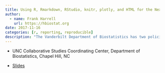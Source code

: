 ```yaml
---
title: Using R, Rmarkdown, RStudio, knitr, plotly, and HTML for the Next Generation of Reproducible Statistical Reports
author:
  - name: Frank Harrell
    url: https://hbiostat.org
date: 2017-11-16
categories: [r, reporting, reproducible]
description: "The Vanderbilt Department of Biostatistics has two policies currently in effect:<br>1. All statistical reports will be reproducible<br>2. All reports should include all the code used to produce the report, in some fashion<br><br>We have succeeded with 1. (mainly using knitr in R) and to a large extent with 2.  Some biostatisticians have been concerned about interspersing code with the contents of the report.  It has also been challenging to copy some PDF report components (e.g., advanced tables) into word processing documents.<br><br>Fortunately R and RStudio have recently added a number of new features that allow for easy creation of HTML notebooks that are viewed with any web browser.  This solves the problems listed above and adds new possibilities such as interactive graphics that appear in a self-contained HTML file to post on a collaboration web server or send to a collaborator.  Interactive graphics allow the analyst to create more detail (e.g., confidence bands for multiple confidence levels; confidence bands for group differences as well as those for each group individually) with the collaborator able to easily select which details to view.<br><br>I have made major revisions in the R Hmisc and rms packages to provide new capabilities that fit into the R/RStudio Rmarkdown HTML notebook framework.  Interactive plotly graphics (based on Javascript and D3) and customized HTML output are the main new ingredients.  In this talk the rationale for this approach is discussed, and the new features are demonstrated with two statistical reports.  A few miscellaneous topics will also be covered, e.g. how to cite bibliographic references in Rmarkdown and how to interface R to citeulike.org for viewing or extracting bibliographic references.<br><br>For more information see<br><br>https://www.r-project.org<br>https://www.rstudio.com<br>http://rmarkdown.rstudio.com<br>http://rmarkdown.rstudio.com/r_notebooks.html<br>http://yihui.name/knitr<br>https://hbiostat.org/R/Hmisc<br>https://plot.ly/r<br>https://plot.ly/r/getting-started<br>ggplotly: a function that converts any ggplot2 graphic to a plotly interactive graphic: https://plot.ly/ggplot2"
---
```


* UNC Collaborative Studies Coordinating Center, Department of Biostatistics, Chapel Hill, NC

* [Slides](https://hbiostat.org/talk/nextgenReports.html)
